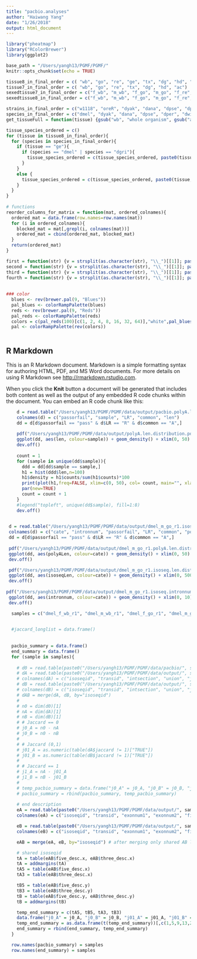 ```yaml
---
title: "pacbio.analyses"
author: "Haiwang Yang"
date: "1/26/2018"
output: html_document
---
```


```r
library("pheatmap")
library("RColorBrewer")
library(ggplot2)

base_path = "/Users/yangh13/PGMF/PGMF/"
knitr::opts_chunk$set(echo = TRUE)
```

```r
tissue8_in_final_order = c( "wb", "go", "re", "ge", "tx", "dg", "hd", "ac")
tissue7_in_final_order = c( "wb", "go", "re", "tx", "dg", "hd", "ac")
sexedtissue7_in_final_order = c("f_wb", "m_wb", "f_go", "m_go", "f_re", "m_re", "f_tx", "m_tx", "f_dg", "m_dg", "f_hd", "m_hd", "f_ac", "m_ac")
sexedtissue8_in_final_order = c("f_wb", "m_wb", "f_go", "m_go", "f_re", "m_re", "f_ge", "m_ge", "f_tx", "m_tx", "f_dg", "m_dg", "f_hd", "m_hd", "f_ac", "m_ac")

strains_in_final_order = c("w1118", "oreR", "dyak", "dana", "dpse", "dper", "dwil", "dmoj", "dvir", "dgri")
species_in_final_order = c("dmel", "dyak", "dana", "dpse", "dper", "dwil", "dmoj", "dvir", "dgri")
get_tissueFull = function(tissue) {gsub("wb", "whole organism", gsub("ac", "abdomen", gsub("hd", "head", gsub("dg", "digestive", gsub("tx", "thorax", gsub("ge", "terminalia",gsub("re", "repTract", gsub("go","gonad", tissue))))))))}

tissue_species_ordered = c()
for (tissue in tissue8_in_final_order){
  for (species in species_in_final_order){
    if (tissue == "ge"){
      if (species == "dmel" | species == "dgri"){
        tissue_species_ordered = c(tissue_species_ordered, paste0(tissue, "_", species))
      }
    }
    else {
      tissue_species_ordered = c(tissue_species_ordered, paste0(tissue, "_", species))
    }
  }
}
  
# functions
reorder_columns_for_matrix = function(mat, ordered_colnames){
  ordered_mat = data.frame(row.names=row.names(mat))
  for (i in ordered_colnames){
    blocked_mat = mat[,grepl(i, colnames(mat))]
    ordered_mat = cbind(ordered_mat, blocked_mat)
  }
  return(ordered_mat)
}

first = function(str) {v = strsplit(as.character(str), "\\_")[[1]]; paste(v[1])}
second = function(str) {v = strsplit(as.character(str), "\\_")[[1]]; paste(v[2])}
third = function(str) {v = strsplit(as.character(str), "\\_")[[1]]; paste(v[3])}
fourth = function(str) {v = strsplit(as.character(str), "\\_")[[1]]; paste(v[4])}
    
    
### color
  blues <- rev(brewer.pal(9, "Blues"))
  pal_blues <- colorRampPalette(blues)
  reds <- rev(brewer.pal(9, "Reds"))
  pal_reds <- colorRampPalette(reds)
  colors = c(pal_reds(100)[c(1, 2, 4, 8, 16, 32, 64)],"white",pal_blues(100)[c(64, 32, 16, 8, 4, 2, 1)])
  pal <- colorRampPalette(rev(colors))
  
```

## R Markdown

This is an R Markdown document. Markdown is a simple formatting syntax for authoring HTML, PDF, and MS Word documents. For more details on using R Markdown see <http://rmarkdown.rstudio.com>.

When you click the **Knit** button a document will be generated that includes both content as well as the output of any embedded R code chunks within the document. You can embed an R code chunk like this:

```r
    d = read.table("/Users/yangh13/PGMF/PGMF/data/output/pacbio.polyA.len.txt", sep=" ")
    colnames(d) = c("passorfail", "sample", "LR", "common", "len")
    dd = d[d$passorfail == "pass" & d$LR == "R" & d$common == "A",]
    
    pdf("/Users/yangh13/PGMF/PGMF/data/output/polyA.len.distribution.pdf",width=10,height=10)
    ggplot(dd, aes(len, colour=sample)) + geom_density() + xlim(0, 50)
    dev.off()
    
    count = 1
    for (sample in unique(dd$sample)){
      ddd = dd[dd$sample == sample,]
      h1 = hist(ddd$len,n=100)
      h1$density = h1$counts/sum(h1$counts)*100
      print(plot(h1,freq=FALSE, xlim=c(0, 50), col= count, main="", xlab="polyA length",ylab="Frequency"))
      par(new=TRUE)
      count = count + 1
    }
    #legend("topleft", unique(dd$sample), fill=1:8)
    dev.off()
    
```


```r
 d = read.table("/Users/yangh13/PGMF/PGMF/data/output/dmel_m_go_r1.isoseq.unmapped.j0.j+.txt", sep="\t")
 colnames(d) = c("cate", "intronnum", "passorfail", "LR", "common", "polyALen", "isoseqLen")
 dd = d[d$passorfail == "pass" & d$LR == "R" & d$common == "A",]
 
 pdf("/Users/yangh13/PGMF/PGMF/data/output/dmel_m_go_r1.polyA.len.distribution.pdf",width=5,height=5)
 ggplot(dd, aes(polyALen, colour=cate)) + geom_density() + xlim(0, 50) + theme_bw()
 dev.off()

 pdf("/Users/yangh13/PGMF/PGMF/data/output/dmel_m_go_r1.isoseq.len.distribution.pdf",width=5,height=5)
 ggplot(dd, aes(isoseqLen, colour=cate)) + geom_density() + xlim(0, 5000) + theme_bw()
 dev.off()
 
pdf("/Users/yangh13/PGMF/PGMF/data/output/dmel_m_go_r1.isoseq.intronnum.distribution.pdf",width=5,height=5)
 ggplot(dd, aes(intronnum, colour=cate)) + geom_density() + xlim(0, 10) + theme_bw()
 dev.off()
```

```r
  samples = c("dmel_f_wb_r1", "dmel_m_wb_r1", "dmel_f_go_r1", "dmel_m_go_r1", "dgri_f_wb_r1", "dgri_f_wb_r2", "dgri_m_wb_r1", "dgri_m_wb_r2")

  
  #jaccard_longlist = data.frame()
  
  
  pacbio_summary = data.frame()
  end_summary = data.frame()
  for (sample in samples){
    
    # d0 = read.table(paste0("/Users/yangh13/PGMF/PGMF/data/pacbio/", sample, ".bam.bed"))
    # dA = read.table(paste0("/Users/yangh13/PGMF/PGMF/data/output/", sample, ".A.txt"))
    # colnames(dA) = c("isoseqid", "transid", "intsection", "union", "jaccard")
    # dB = read.table(paste0("/Users/yangh13/PGMF/PGMF/data/output/", sample, ".B.txt"))
    # colnames(dB) = c("isoseqid", "transid", "intsection", "union", "jaccard")
    # dAB = merge(dA, dB, by="isoseqid")
    # 
    # n0 = dim(d0)[1]
    # nA = dim(dA)[1]
    # nB = dim(dB)[1]
    # # Jaccard == 0
    # j0_A = n0 - nA
    # j0_B = n0 - nB
    # 
    # # Jaccard (0,1)
    # j01_A = as.numeric(table(dA$jaccard != 1)["TRUE"])
    # j01_B = as.numeric(table(dB$jaccard != 1)["TRUE"])
    # 
    # # Jaccard == 1
    # j1_A = nA - j01_A
    # j1_B = nB - j01_B
    # 
    # temp_pacbio_summary = data.frame("j0_A" = j0_A, "j0_B" = j0_B, "j01_A" = j01_A, "j01_B" = j01_B, "j1_A" = j1_A, "j1_B" = j1_B)
    # pacbio_summary = rbind(pacbio_summary, temp_pacbio_summary)
    
    # end description
    eA = read.table(paste0("/Users/yangh13/PGMF/PGMF/data/output/", sample, ".end.A.txt"))
    colnames(eA) = c("isoseqid", "transid", "exonnum1", "exonnum2", "five_desc", "three_desc")

    eB = read.table(paste0("/Users/yangh13/PGMF/PGMF/data/output/", sample, ".end.B.txt"))
    colnames(eB) = c("isoseqid", "transid", "exonnum1", "exonnum2", "five_desc", "three_desc")

    eAB = merge(eA, eB, by="isoseqid") # after merging only shared AB left, A->x, B->y

    # shared isoseqid
    tA = table(eAB$five_desc.x, eAB$three_desc.x)
    tA = addmargins(tA)
    tA5 = table(eAB$five_desc.x)
    tA3 = table(eAB$three_desc.x)

    tB5 = table(eAB$five_desc.y)
    tB3 = table(eAB$three_desc.y)
    tB = table(eAB$five_desc.y, eAB$three_desc.y)
    tB = addmargins(tB)

    temp_end_summary = c(tA5, tB5, tA3, tB3)
    data.frame("j0_A" = j0_A, "j0_B" = j0_B, "j01_A" = j01_A, "j01_B" = j01_B, "j1_A" = j1_A, "j1_B" = j1_B)
    temp_end_summary = as.data.frame(t(temp_end_summary))[,c(1,5,9,13,2,6,10,14,3,7,11,15,4,8,12,16)]
    end_summary = rbind(end_summary, temp_end_summary)
  }

  row.names(pacbio_summary) = samples
  row.names(end_summary) = samples
  
```


